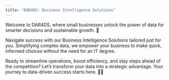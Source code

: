 ```yaml
---
title: "DAR4DS: Business Intelligence Solutions"
---
```


Welcome to DAR4DS, where small businesses unlock the power of data for smarter decisions and sustainable growth. 🚀

Navigate success with our Business Intelligence Solutions tailored just for you. Simplifying complex data, we empower your business to make quick, informed choices without the need for an IT degree.

Ready to streamline operations, boost efficiency, and stay steps ahead of the competition? Let's transform your data into a strategic advantage. Your journey to data-driven success starts here. 💼✨

